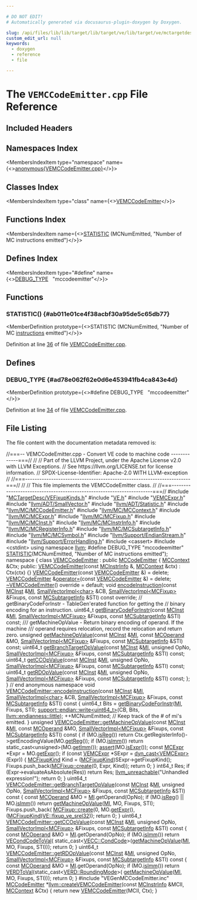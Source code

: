 ```yaml
---

# DO NOT EDIT!
# Automatically generated via docusaurus-plugin-doxygen by Doxygen.

slug: /api/files/lib/lib/target/lib/target/ve/lib/target/ve/mctargetdesc/vemccodeemitter-cpp
custom_edit_url: null
keywords:
  - doxygen
  - reference
  - file

---
```





# The `VEMCCodeEmitter.cpp` File Reference

<DoxygenPage pluginConfig={pluginConfig}>



## Included Headers

<IncludesList>
<IncludesListItem
  filePath="MCTargetDesc/VEFixupKinds.h"
  permalink="/docs/api/files/lib/lib/target/lib/target/ve/lib/target/ve/mctargetdesc/vefixupkinds-h"
  isLocal="true" />
<IncludesListItem
  filePath="VE.h"
  permalink="/docs/api/files/lib/lib/target/lib/target/ve/ve-h"
  isLocal="true" />
<IncludesListItem
  filePath="VEMCExpr.h"
  permalink="/docs/api/files/lib/lib/target/lib/target/ve/lib/target/ve/mctargetdesc/vemcexpr-h"
  isLocal="true" />
<IncludesListItem
  filePath="llvm/ADT/SmallVector.h"
  permalink="/docs/api/files/include/include/llvm/include/llvm/adt/smallvector-h"
  isLocal="true" />
<IncludesListItem
  filePath="llvm/ADT/Statistic.h"
  permalink="/docs/api/files/include/include/llvm/include/llvm/adt/statistic-h"
  isLocal="true" />
<IncludesListItem
  filePath="llvm/MC/MCCodeEmitter.h"
  permalink="/docs/api/files/include/include/llvm/include/llvm/mc/mccodeemitter-h"
  isLocal="true" />
<IncludesListItem
  filePath="llvm/MC/MCContext.h"
  permalink="/docs/api/files/include/include/llvm/include/llvm/mc/mccontext-h"
  isLocal="true" />
<IncludesListItem
  filePath="llvm/MC/MCExpr.h"
  permalink="/docs/api/files/include/include/llvm/include/llvm/mc/mcexpr-h"
  isLocal="true" />
<IncludesListItem
  filePath="llvm/MC/MCFixup.h"
  permalink="/docs/api/files/include/include/llvm/include/llvm/mc/mcfixup-h"
  isLocal="true" />
<IncludesListItem
  filePath="llvm/MC/MCInst.h"
  permalink="/docs/api/files/include/include/llvm/include/llvm/mc/mcinst-h"
  isLocal="true" />
<IncludesListItem
  filePath="llvm/MC/MCInstrInfo.h"
  permalink="/docs/api/files/include/include/llvm/include/llvm/mc/mcinstrinfo-h"
  isLocal="true" />
<IncludesListItem
  filePath="llvm/MC/MCRegisterInfo.h"
  permalink="/docs/api/files/include/include/llvm/include/llvm/mc/mcregisterinfo-h"
  isLocal="true" />
<IncludesListItem
  filePath="llvm/MC/MCSubtargetInfo.h"
  permalink="/docs/api/files/include/include/llvm/include/llvm/mc/mcsubtargetinfo-h"
  isLocal="true" />
<IncludesListItem
  filePath="llvm/MC/MCSymbol.h"
  permalink="/docs/api/files/include/include/llvm/include/llvm/mc/mcsymbol-h"
  isLocal="true" />
<IncludesListItem
  filePath="llvm/Support/EndianStream.h"
  permalink="/docs/api/files/include/include/llvm/include/llvm/support/endianstream-h"
  isLocal="true" />
<IncludesListItem
  filePath="llvm/Support/ErrorHandling.h"
  permalink="/docs/api/files/include/include/llvm/include/llvm/support/errorhandling-h"
  isLocal="true" />
<IncludesListItem
  filePath="cassert"
  permalink=""
  isLocal="false" />
<IncludesListItem
  filePath="cstdint"
  permalink=""
  isLocal="false" />
<IncludesListItem
  filePath="VEGenMCCodeEmitter.inc"
  permalink=""
  isLocal="true" />
</IncludesList>

## Namespaces Index

<MembersIndex>

<MembersIndexItem
  type="namespace"
  name={<><a href="/docs/api/namespaces/anonymous-vemccodeemitter-cpp-">anonymous&#123;VEMCCodeEmitter.cpp&#125;</a></>}>
</MembersIndexItem>

</MembersIndex>

## Classes Index

<MembersIndex>

<MembersIndexItem
  type="class"
  name={<><a href="/docs/api/classes/anonymous-namespace-vemccodeemitter-cpp-/vemccodeemitter">VEMCCodeEmitter</a></>}>
</MembersIndexItem>

</MembersIndex>

## Functions Index

<MembersIndex>

<MembersIndexItem
  name={<><a href="#ab011e01ce4f38acbf30a95de5c65db77">STATISTIC</a> (MCNumEmitted, &quot;Number of MC instructions emitted&quot;)</>}>
</MembersIndexItem>

</MembersIndex>

## Defines Index

<MembersIndex>

<MembersIndexItem
  type="#define"
  name={<><a href="#ad78e062f62e0d6e453941fb4ca843e4d">DEBUG&#95;TYPE</a>&nbsp;&nbsp;&nbsp;&quot;mccodeemitter&quot;</>}>
</MembersIndexItem>

</MembersIndex>


<SectionDefinition>

## Functions

### STATISTIC() {#ab011e01ce4f38acbf30a95de5c65db77}

<MemberDefinition
  prototype={<>STATISTIC (MCNumEmitted, &quot;Number of MC <a href="/docs/api/files/lib/lib/codegen/atomicexpandpass-cpp/#a1bcc06b1cb86bd0ea08f33323190bdaa">instructions</a> emitted&quot;)</>}>

Definition at line <a href="#l00036">36</a> of file <a href="/docs/api/files/lib/lib/target/lib/target/ve/lib/target/ve/mctargetdesc/vemccodeemitter-cpp">VEMCCodeEmitter.cpp</a>.
</MemberDefinition>

</SectionDefinition>

<SectionDefinition>

## Defines

### DEBUG&#95;TYPE {#ad78e062f62e0d6e453941fb4ca843e4d}

<MemberDefinition
  prototype={<>#define DEBUG&#95;TYPE&nbsp;&nbsp;&nbsp;&quot;mccodeemitter&quot;</>}>

Definition at line <a href="#l00034">34</a> of file <a href="/docs/api/files/lib/lib/target/lib/target/ve/lib/target/ve/mctargetdesc/vemccodeemitter-cpp">VEMCCodeEmitter.cpp</a>.
</MemberDefinition>

</SectionDefinition>

## File Listing

The file content with the documentation metadata removed is:

<ProgramListing>

<Link id="l00001" /><CodeLine lineNumber="1"><Highlight kind="comment">//===-- VEMCCodeEmitter.cpp - Convert VE code to machine code -------------===//</Highlight><Highlight kind="normal"></Highlight></CodeLine>
<Link id="l00002" /><CodeLine lineNumber="2"><Highlight kind="normal"></Highlight><Highlight kind="comment">//</Highlight><Highlight kind="normal"></Highlight></CodeLine>
<Link id="l00003" /><CodeLine lineNumber="3"><Highlight kind="normal"></Highlight><Highlight kind="comment">// Part of the LLVM Project, under the Apache License v2.0 with LLVM Exceptions.</Highlight><Highlight kind="normal"></Highlight></CodeLine>
<Link id="l00004" /><CodeLine lineNumber="4"><Highlight kind="normal"></Highlight><Highlight kind="comment">// See https://llvm.org/LICENSE.txt for license information.</Highlight><Highlight kind="normal"></Highlight></CodeLine>
<Link id="l00005" /><CodeLine lineNumber="5"><Highlight kind="normal"></Highlight><Highlight kind="comment">// SPDX-License-Identifier: Apache-2.0 WITH LLVM-exception</Highlight><Highlight kind="normal"></Highlight></CodeLine>
<Link id="l00006" /><CodeLine lineNumber="6"><Highlight kind="normal"></Highlight><Highlight kind="comment">//</Highlight><Highlight kind="normal"></Highlight></CodeLine>
<Link id="l00007" /><CodeLine lineNumber="7"><Highlight kind="normal"></Highlight><Highlight kind="comment">//===----------------------------------------------------------------------===//</Highlight><Highlight kind="normal"></Highlight></CodeLine>
<Link id="l00008" /><CodeLine lineNumber="8"><Highlight kind="normal"></Highlight><Highlight kind="comment">//</Highlight><Highlight kind="normal"></Highlight></CodeLine>
<Link id="l00009" /><CodeLine lineNumber="9"><Highlight kind="normal"></Highlight><Highlight kind="comment">// This file implements the VEMCCodeEmitter class.</Highlight><Highlight kind="normal"></Highlight></CodeLine>
<Link id="l00010" /><CodeLine lineNumber="10"><Highlight kind="normal"></Highlight><Highlight kind="comment">//</Highlight><Highlight kind="normal"></Highlight></CodeLine>
<Link id="l00011" /><CodeLine lineNumber="11"><Highlight kind="normal"></Highlight><Highlight kind="comment">//===----------------------------------------------------------------------===//</Highlight><Highlight kind="normal"></Highlight></CodeLine>
<Link id="l00012" /><CodeLine lineNumber="12"><Highlight kind="normal"></Highlight></CodeLine>
<Link id="l00013" /><CodeLine lineNumber="13"><Highlight kind="normal"></Highlight><Highlight kind="preprocessor">#include &quot;<a href="/docs/api/files/lib/lib/target/lib/target/ve/lib/target/ve/mctargetdesc/vefixupkinds-h">MCTargetDesc/VEFixupKinds.h</a>&quot;</Highlight><Highlight kind="normal"></Highlight></CodeLine>
<Link id="l00014" /><CodeLine lineNumber="14"><Highlight kind="normal"></Highlight><Highlight kind="preprocessor">#include &quot;<a href="/docs/api/files/lib/lib/target/lib/target/ve/ve-h">VE.h</a>&quot;</Highlight><Highlight kind="normal"></Highlight></CodeLine>
<Link id="l00015" /><CodeLine lineNumber="15"><Highlight kind="normal"></Highlight><Highlight kind="preprocessor">#include &quot;<a href="/docs/api/files/lib/lib/target/lib/target/ve/lib/target/ve/mctargetdesc/vemcexpr-h">VEMCExpr.h</a>&quot;</Highlight><Highlight kind="normal"></Highlight></CodeLine>
<Link id="l00016" /><CodeLine lineNumber="16"><Highlight kind="normal"></Highlight><Highlight kind="preprocessor">#include &quot;<a href="/docs/api/files/include/include/llvm/include/llvm/adt/smallvector-h">llvm/ADT/SmallVector.h</a>&quot;</Highlight><Highlight kind="normal"></Highlight></CodeLine>
<Link id="l00017" /><CodeLine lineNumber="17"><Highlight kind="normal"></Highlight><Highlight kind="preprocessor">#include &quot;<a href="/docs/api/files/include/include/llvm/include/llvm/adt/statistic-h">llvm/ADT/Statistic.h</a>&quot;</Highlight><Highlight kind="normal"></Highlight></CodeLine>
<Link id="l00018" /><CodeLine lineNumber="18"><Highlight kind="normal"></Highlight><Highlight kind="preprocessor">#include &quot;<a href="/docs/api/files/include/include/llvm/include/llvm/mc/mccodeemitter-h">llvm/MC/MCCodeEmitter.h</a>&quot;</Highlight><Highlight kind="normal"></Highlight></CodeLine>
<Link id="l00019" /><CodeLine lineNumber="19"><Highlight kind="normal"></Highlight><Highlight kind="preprocessor">#include &quot;<a href="/docs/api/files/include/include/llvm/include/llvm/mc/mccontext-h">llvm/MC/MCContext.h</a>&quot;</Highlight><Highlight kind="normal"></Highlight></CodeLine>
<Link id="l00020" /><CodeLine lineNumber="20"><Highlight kind="normal"></Highlight><Highlight kind="preprocessor">#include &quot;<a href="/docs/api/files/include/include/llvm/include/llvm/mc/mcexpr-h">llvm/MC/MCExpr.h</a>&quot;</Highlight><Highlight kind="normal"></Highlight></CodeLine>
<Link id="l00021" /><CodeLine lineNumber="21"><Highlight kind="normal"></Highlight><Highlight kind="preprocessor">#include &quot;<a href="/docs/api/files/include/include/llvm/include/llvm/mc/mcfixup-h">llvm/MC/MCFixup.h</a>&quot;</Highlight><Highlight kind="normal"></Highlight></CodeLine>
<Link id="l00022" /><CodeLine lineNumber="22"><Highlight kind="normal"></Highlight><Highlight kind="preprocessor">#include &quot;<a href="/docs/api/files/include/include/llvm/include/llvm/mc/mcinst-h">llvm/MC/MCInst.h</a>&quot;</Highlight><Highlight kind="normal"></Highlight></CodeLine>
<Link id="l00023" /><CodeLine lineNumber="23"><Highlight kind="normal"></Highlight><Highlight kind="preprocessor">#include &quot;<a href="/docs/api/files/include/include/llvm/include/llvm/mc/mcinstrinfo-h">llvm/MC/MCInstrInfo.h</a>&quot;</Highlight><Highlight kind="normal"></Highlight></CodeLine>
<Link id="l00024" /><CodeLine lineNumber="24"><Highlight kind="normal"></Highlight><Highlight kind="preprocessor">#include &quot;<a href="/docs/api/files/include/include/llvm/include/llvm/mc/mcregisterinfo-h">llvm/MC/MCRegisterInfo.h</a>&quot;</Highlight><Highlight kind="normal"></Highlight></CodeLine>
<Link id="l00025" /><CodeLine lineNumber="25"><Highlight kind="normal"></Highlight><Highlight kind="preprocessor">#include &quot;<a href="/docs/api/files/include/include/llvm/include/llvm/mc/mcsubtargetinfo-h">llvm/MC/MCSubtargetInfo.h</a>&quot;</Highlight><Highlight kind="normal"></Highlight></CodeLine>
<Link id="l00026" /><CodeLine lineNumber="26"><Highlight kind="normal"></Highlight><Highlight kind="preprocessor">#include &quot;<a href="/docs/api/files/include/include/llvm/include/llvm/mc/mcsymbol-h">llvm/MC/MCSymbol.h</a>&quot;</Highlight><Highlight kind="normal"></Highlight></CodeLine>
<Link id="l00027" /><CodeLine lineNumber="27"><Highlight kind="normal"></Highlight><Highlight kind="preprocessor">#include &quot;<a href="/docs/api/files/include/include/llvm/include/llvm/support/endianstream-h">llvm/Support/EndianStream.h</a>&quot;</Highlight><Highlight kind="normal"></Highlight></CodeLine>
<Link id="l00028" /><CodeLine lineNumber="28"><Highlight kind="normal"></Highlight><Highlight kind="preprocessor">#include &quot;<a href="/docs/api/files/include/include/llvm/include/llvm/support/errorhandling-h">llvm/Support/ErrorHandling.h</a>&quot;</Highlight><Highlight kind="normal"></Highlight></CodeLine>
<Link id="l00029" /><CodeLine lineNumber="29"><Highlight kind="normal"></Highlight><Highlight kind="preprocessor">#include &lt;cassert&gt;</Highlight><Highlight kind="normal"></Highlight></CodeLine>
<Link id="l00030" /><CodeLine lineNumber="30"><Highlight kind="normal"></Highlight><Highlight kind="preprocessor">#include &lt;cstdint&gt;</Highlight><Highlight kind="normal"></Highlight></CodeLine>
<Link id="l00031" /><CodeLine lineNumber="31"><Highlight kind="normal"></Highlight></CodeLine>
<Link id="l00032" /><CodeLine lineNumber="32"><Highlight kind="normal"></Highlight><Highlight kind="keyword">using namespace </Highlight><Highlight kind="normal"><a href="/docs/api/namespaces/llvm">llvm</a>;</Highlight></CodeLine>
<Link id="l00033" /><CodeLine lineNumber="33"><Highlight kind="normal"></Highlight></CodeLine>
<Link id="l00034" /><CodeLine lineNumber="34" lineLink="#ad78e062f62e0d6e453941fb4ca843e4d"><Highlight kind="normal"></Highlight><Highlight kind="preprocessor">#define DEBUG&#95;TYPE &quot;mccodeemitter&quot;</Highlight><Highlight kind="normal"></Highlight></CodeLine>
<Link id="l00035" /><CodeLine lineNumber="35"><Highlight kind="normal"></Highlight></CodeLine>
<Link id="l00036" /><CodeLine lineNumber="36" lineLink="#ab011e01ce4f38acbf30a95de5c65db77"><Highlight kind="normal"><a href="/docs/api/files/include/include/llvm/include/llvm/adt/statistic-h/#ad6117415b93e5675d5a6c8e1855b3b2f">STATISTIC</a>(MCNumEmitted, </Highlight><Highlight kind="stringliteral">&quot;Number of MC instructions emitted&quot;</Highlight><Highlight kind="normal">);</Highlight></CodeLine>
<Link id="l00037" /><CodeLine lineNumber="37"><Highlight kind="normal"></Highlight></CodeLine>
<Link id="l00038" /><CodeLine lineNumber="38" lineLink="/docs/api/namespaces/anonymous-vemccodeemitter-cpp-"><Highlight kind="normal"></Highlight><Highlight kind="keyword">namespace </Highlight><Highlight kind="normal">&#123;</Highlight></CodeLine>
<Link id="l00039" /><CodeLine lineNumber="39"><Highlight kind="normal"></Highlight></CodeLine>
<Link id="l00040" /><CodeLine lineNumber="40" lineLink="/docs/api/classes/anonymous-namespace-vemccodeemitter-cpp-/vemccodeemitter"><Highlight kind="normal"></Highlight><Highlight kind="keyword">class </Highlight><Highlight kind="normal"><a href="/docs/api/classes/anonymous-namespace-vemccodeemitter-cpp-/vemccodeemitter/#a523fc85b20a2ee254fd1014f209c161e">VEMCCodeEmitter</a> : </Highlight><Highlight kind="keyword">public</Highlight><Highlight kind="normal"> <a href="/docs/api/classes/llvm/mccodeemitter/#a30a6103435c200ed0b3923ecf30249d1">MCCodeEmitter</a> &#123;</Highlight></CodeLine>
<Link id="l00041" /><CodeLine lineNumber="41"><Highlight kind="normal">  <a href="/docs/api/classes/llvm/mccontext">MCContext</a> &amp;Ctx;</Highlight></CodeLine>
<Link id="l00042" /><CodeLine lineNumber="42"><Highlight kind="normal"></Highlight></CodeLine>
<Link id="l00043" /><CodeLine lineNumber="43"><Highlight kind="normal"></Highlight><Highlight kind="keyword">public</Highlight><Highlight kind="normal">:</Highlight></CodeLine>
<Link id="l00044" /><CodeLine lineNumber="44" lineLink="/docs/api/classes/anonymous-namespace-vemccodeemitter-cpp-/vemccodeemitter/#a523fc85b20a2ee254fd1014f209c161e"><Highlight kind="normal">  <a href="/docs/api/classes/anonymous-namespace-vemccodeemitter-cpp-/vemccodeemitter/#a523fc85b20a2ee254fd1014f209c161e">VEMCCodeEmitter</a>(</Highlight><Highlight kind="keyword">const</Highlight><Highlight kind="normal"> <a href="/docs/api/classes/llvm/mcinstrinfo">MCInstrInfo</a> &amp;, <a href="/docs/api/classes/llvm/mccontext">MCContext</a> &amp;ctx)</Highlight></CodeLine>
<Link id="l00045" /><CodeLine lineNumber="45"><Highlight kind="normal">      : Ctx(ctx) &#123;&#125;</Highlight></CodeLine>
<Link id="l00046" /><CodeLine lineNumber="46" lineLink="/docs/api/classes/anonymous-namespace-vemccodeemitter-cpp-/vemccodeemitter/#a6a7fd3590abfea65d84e8be8a47e35d2"><Highlight kind="normal">  <a href="/docs/api/classes/anonymous-namespace-vemccodeemitter-cpp-/vemccodeemitter/#a6a7fd3590abfea65d84e8be8a47e35d2">VEMCCodeEmitter</a>(</Highlight><Highlight kind="keyword">const</Highlight><Highlight kind="normal"> <a href="/docs/api/classes/anonymous-namespace-vemccodeemitter-cpp-/vemccodeemitter/#a523fc85b20a2ee254fd1014f209c161e">VEMCCodeEmitter</a> &amp;) = </Highlight><Highlight kind="keyword">delete</Highlight><Highlight kind="normal">;</Highlight></CodeLine>
<Link id="l00047" /><CodeLine lineNumber="47" lineLink="/docs/api/classes/anonymous-namespace-vemccodeemitter-cpp-/vemccodeemitter/#a502c9e46027c43b5dfa825b67f503ad8"><Highlight kind="normal">  <a href="/docs/api/classes/anonymous-namespace-vemccodeemitter-cpp-/vemccodeemitter/#a523fc85b20a2ee254fd1014f209c161e">VEMCCodeEmitter</a> &amp;<a href="/docs/api/classes/anonymous-namespace-vemccodeemitter-cpp-/vemccodeemitter/#a502c9e46027c43b5dfa825b67f503ad8">operator=</a>(</Highlight><Highlight kind="keyword">const</Highlight><Highlight kind="normal"> <a href="/docs/api/classes/anonymous-namespace-vemccodeemitter-cpp-/vemccodeemitter/#a523fc85b20a2ee254fd1014f209c161e">VEMCCodeEmitter</a> &amp;) = </Highlight><Highlight kind="keyword">delete</Highlight><Highlight kind="normal">;</Highlight></CodeLine>
<Link id="l00048" /><CodeLine lineNumber="48" lineLink="/docs/api/classes/anonymous-namespace-vemccodeemitter-cpp-/vemccodeemitter/#a7b39eeab21f1dd06d79b7dc849bad7d5"><Highlight kind="normal">  <a href="/docs/api/classes/anonymous-namespace-vemccodeemitter-cpp-/vemccodeemitter/#a7b39eeab21f1dd06d79b7dc849bad7d5">~VEMCCodeEmitter</a>() </Highlight><Highlight kind="keyword">override</Highlight><Highlight kind="normal"> = </Highlight><Highlight kind="keywordflow">default</Highlight><Highlight kind="normal">;</Highlight></CodeLine>
<Link id="l00049" /><CodeLine lineNumber="49"><Highlight kind="normal"></Highlight></CodeLine>
<Link id="l00050" /><CodeLine lineNumber="50"><Highlight kind="normal">  </Highlight><Highlight kind="keywordtype">void</Highlight><Highlight kind="normal"> <a href="/docs/api/classes/anonymous-namespace-vemccodeemitter-cpp-/vemccodeemitter/#a3ed8285051488a52f37e53aa5cb23ac7">encodeInstruction</a>(</Highlight><Highlight kind="keyword">const</Highlight><Highlight kind="normal"> <a href="/docs/api/classes/llvm/mcinst">MCInst</a> &amp;<a href="/docs/api/files/lib/lib/codegen/lib/codegen/globalisel/irtranslator-cpp/#abe44dfdea65b4f7e11e0a608ab708b76">MI</a>, <a href="/docs/api/classes/llvm/smallvectorimpl">SmallVectorImpl&lt;char&gt;</a> &amp;CB,</Highlight></CodeLine>
<Link id="l00051" /><CodeLine lineNumber="51"><Highlight kind="normal">                         <a href="/docs/api/classes/llvm/smallvectorimpl">SmallVectorImpl&lt;MCFixup&gt;</a> &amp;Fixups,</Highlight></CodeLine>
<Link id="l00052" /><CodeLine lineNumber="52"><Highlight kind="normal">                         </Highlight><Highlight kind="keyword">const</Highlight><Highlight kind="normal"> <a href="/docs/api/classes/llvm/mcsubtargetinfo">MCSubtargetInfo</a> &amp;STI) </Highlight><Highlight kind="keyword">const override</Highlight><Highlight kind="normal">;</Highlight></CodeLine>
<Link id="l00053" /><CodeLine lineNumber="53"><Highlight kind="normal"></Highlight></CodeLine>
<Link id="l00054" /><CodeLine lineNumber="54"><Highlight kind="normal">  </Highlight><Highlight kind="comment">// getBinaryCodeForInstr - TableGen&#39;erated function for getting the</Highlight><Highlight kind="normal"></Highlight></CodeLine>
<Link id="l00055" /><CodeLine lineNumber="55"><Highlight kind="normal">  </Highlight><Highlight kind="comment">// binary encoding for an instruction.</Highlight><Highlight kind="normal"></Highlight></CodeLine>
<Link id="l00056" /><CodeLine lineNumber="56" lineLink="/docs/api/classes/anonymous-namespace-vemccodeemitter-cpp-/vemccodeemitter/#a77aaf38f8f03b14da2e1d1cccd8d7be1"><Highlight kind="normal">  uint64&#95;t <a href="/docs/api/classes/anonymous-namespace-vemccodeemitter-cpp-/vemccodeemitter/#a77aaf38f8f03b14da2e1d1cccd8d7be1">getBinaryCodeForInstr</a>(</Highlight><Highlight kind="keyword">const</Highlight><Highlight kind="normal"> <a href="/docs/api/classes/llvm/mcinst">MCInst</a> &amp;<a href="/docs/api/files/lib/lib/codegen/lib/codegen/globalisel/irtranslator-cpp/#abe44dfdea65b4f7e11e0a608ab708b76">MI</a>,</Highlight></CodeLine>
<Link id="l00057" /><CodeLine lineNumber="57"><Highlight kind="normal">                                 <a href="/docs/api/classes/llvm/smallvectorimpl">SmallVectorImpl&lt;MCFixup&gt;</a> &amp;Fixups,</Highlight></CodeLine>
<Link id="l00058" /><CodeLine lineNumber="58"><Highlight kind="normal">                                 </Highlight><Highlight kind="keyword">const</Highlight><Highlight kind="normal"> <a href="/docs/api/classes/llvm/mcsubtargetinfo">MCSubtargetInfo</a> &amp;STI) </Highlight><Highlight kind="keyword">const</Highlight><Highlight kind="normal">;</Highlight></CodeLine>
<Link id="l00059" /><CodeLine lineNumber="59"><Highlight kind="normal"></Highlight><Highlight kind="comment"></Highlight></CodeLine>
<Link id="l00060" /><CodeLine lineNumber="60"><Highlight kind="comment">  /// getMachineOpValue - Return binary encoding of operand. If the machine</Highlight></CodeLine>
<Link id="l00061" /><CodeLine lineNumber="61"><Highlight kind="comment">  /// operand requires relocation, record the relocation and return zero.</Highlight><Highlight kind="normal"></Highlight></CodeLine>
<Link id="l00062" /><CodeLine lineNumber="62"><Highlight kind="normal">  </Highlight><Highlight kind="keywordtype">unsigned</Highlight><Highlight kind="normal"> <a href="/docs/api/classes/anonymous-namespace-vemccodeemitter-cpp-/vemccodeemitter/#a5d67d6276a93134bb4545dae3669fba3">getMachineOpValue</a>(</Highlight><Highlight kind="keyword">const</Highlight><Highlight kind="normal"> <a href="/docs/api/classes/llvm/mcinst">MCInst</a> &amp;<a href="/docs/api/files/lib/lib/codegen/lib/codegen/globalisel/irtranslator-cpp/#abe44dfdea65b4f7e11e0a608ab708b76">MI</a>, </Highlight><Highlight kind="keyword">const</Highlight><Highlight kind="normal"> <a href="/docs/api/classes/llvm/mcoperand">MCOperand</a> &amp;MO,</Highlight></CodeLine>
<Link id="l00063" /><CodeLine lineNumber="63"><Highlight kind="normal">                             <a href="/docs/api/classes/llvm/smallvectorimpl">SmallVectorImpl&lt;MCFixup&gt;</a> &amp;Fixups,</Highlight></CodeLine>
<Link id="l00064" /><CodeLine lineNumber="64"><Highlight kind="normal">                             </Highlight><Highlight kind="keyword">const</Highlight><Highlight kind="normal"> <a href="/docs/api/classes/llvm/mcsubtargetinfo">MCSubtargetInfo</a> &amp;STI) </Highlight><Highlight kind="keyword">const</Highlight><Highlight kind="normal">;</Highlight></CodeLine>
<Link id="l00065" /><CodeLine lineNumber="65"><Highlight kind="normal"></Highlight></CodeLine>
<Link id="l00066" /><CodeLine lineNumber="66"><Highlight kind="normal">  uint64&#95;t <a href="/docs/api/files/lib/lib/target/lib/target/arm/lib/target/arm/mctargetdesc/armmccodeemitter-cpp/#ac71adedf5a7e045a327f230a16a3984d">getBranchTargetOpValue</a>(</Highlight><Highlight kind="keyword">const</Highlight><Highlight kind="normal"> <a href="/docs/api/classes/llvm/mcinst">MCInst</a> &amp;<a href="/docs/api/files/lib/lib/codegen/lib/codegen/globalisel/irtranslator-cpp/#abe44dfdea65b4f7e11e0a608ab708b76">MI</a>, </Highlight><Highlight kind="keywordtype">unsigned</Highlight><Highlight kind="normal"> OpNo,</Highlight></CodeLine>
<Link id="l00067" /><CodeLine lineNumber="67"><Highlight kind="normal">                                  <a href="/docs/api/classes/llvm/smallvectorimpl">SmallVectorImpl&lt;MCFixup&gt;</a> &amp;Fixups,</Highlight></CodeLine>
<Link id="l00068" /><CodeLine lineNumber="68"><Highlight kind="normal">                                  </Highlight><Highlight kind="keyword">const</Highlight><Highlight kind="normal"> <a href="/docs/api/classes/llvm/mcsubtargetinfo">MCSubtargetInfo</a> &amp;STI) </Highlight><Highlight kind="keyword">const</Highlight><Highlight kind="normal">;</Highlight></CodeLine>
<Link id="l00069" /><CodeLine lineNumber="69"><Highlight kind="normal">  uint64&#95;t <a href="/docs/api/classes/anonymous-namespace-vemccodeemitter-cpp-/vemccodeemitter/#af4d4837771ba1b07d3ace85e9aead1c0">getCCOpValue</a>(</Highlight><Highlight kind="keyword">const</Highlight><Highlight kind="normal"> <a href="/docs/api/classes/llvm/mcinst">MCInst</a> &amp;<a href="/docs/api/files/lib/lib/codegen/lib/codegen/globalisel/irtranslator-cpp/#abe44dfdea65b4f7e11e0a608ab708b76">MI</a>, </Highlight><Highlight kind="keywordtype">unsigned</Highlight><Highlight kind="normal"> OpNo,</Highlight></CodeLine>
<Link id="l00070" /><CodeLine lineNumber="70"><Highlight kind="normal">                        <a href="/docs/api/classes/llvm/smallvectorimpl">SmallVectorImpl&lt;MCFixup&gt;</a> &amp;Fixups,</Highlight></CodeLine>
<Link id="l00071" /><CodeLine lineNumber="71"><Highlight kind="normal">                        </Highlight><Highlight kind="keyword">const</Highlight><Highlight kind="normal"> <a href="/docs/api/classes/llvm/mcsubtargetinfo">MCSubtargetInfo</a> &amp;STI) </Highlight><Highlight kind="keyword">const</Highlight><Highlight kind="normal">;</Highlight></CodeLine>
<Link id="l00072" /><CodeLine lineNumber="72"><Highlight kind="normal">  uint64&#95;t <a href="/docs/api/classes/anonymous-namespace-vemccodeemitter-cpp-/vemccodeemitter/#a081650c4b525bc33df270889f2b17c19">getRDOpValue</a>(</Highlight><Highlight kind="keyword">const</Highlight><Highlight kind="normal"> <a href="/docs/api/classes/llvm/mcinst">MCInst</a> &amp;<a href="/docs/api/files/lib/lib/codegen/lib/codegen/globalisel/irtranslator-cpp/#abe44dfdea65b4f7e11e0a608ab708b76">MI</a>, </Highlight><Highlight kind="keywordtype">unsigned</Highlight><Highlight kind="normal"> OpNo,</Highlight></CodeLine>
<Link id="l00073" /><CodeLine lineNumber="73"><Highlight kind="normal">                        <a href="/docs/api/classes/llvm/smallvectorimpl">SmallVectorImpl&lt;MCFixup&gt;</a> &amp;Fixups,</Highlight></CodeLine>
<Link id="l00074" /><CodeLine lineNumber="74"><Highlight kind="normal">                        </Highlight><Highlight kind="keyword">const</Highlight><Highlight kind="normal"> <a href="/docs/api/classes/llvm/mcsubtargetinfo">MCSubtargetInfo</a> &amp;STI) </Highlight><Highlight kind="keyword">const</Highlight><Highlight kind="normal">;</Highlight></CodeLine>
<Link id="l00075" /><CodeLine lineNumber="75"><Highlight kind="normal">&#125;;</Highlight></CodeLine>
<Link id="l00076" /><CodeLine lineNumber="76"><Highlight kind="normal"></Highlight></CodeLine>
<Link id="l00077" /><CodeLine lineNumber="77"><Highlight kind="normal">&#125; </Highlight><Highlight kind="comment">// end anonymous namespace</Highlight><Highlight kind="normal"></Highlight></CodeLine>
<Link id="l00078" /><CodeLine lineNumber="78"><Highlight kind="normal"></Highlight></CodeLine>
<Link id="l00079" /><CodeLine lineNumber="79" lineLink="/docs/api/classes/anonymous-namespace-vemccodeemitter-cpp-/vemccodeemitter/#a3ed8285051488a52f37e53aa5cb23ac7"><Highlight kind="normal"></Highlight><Highlight kind="keywordtype">void</Highlight><Highlight kind="normal"> <a href="/docs/api/classes/anonymous-namespace-vemccodeemitter-cpp-/vemccodeemitter/#a3ed8285051488a52f37e53aa5cb23ac7">VEMCCodeEmitter::encodeInstruction</a>(</Highlight><Highlight kind="keyword">const</Highlight><Highlight kind="normal"> <a href="/docs/api/classes/llvm/mcinst">MCInst</a> &amp;<a href="/docs/api/files/lib/lib/codegen/lib/codegen/globalisel/irtranslator-cpp/#abe44dfdea65b4f7e11e0a608ab708b76">MI</a>,</Highlight></CodeLine>
<Link id="l00080" /><CodeLine lineNumber="80"><Highlight kind="normal">                                        <a href="/docs/api/classes/llvm/smallvectorimpl">SmallVectorImpl&lt;char&gt;</a> &amp;CB,</Highlight></CodeLine>
<Link id="l00081" /><CodeLine lineNumber="81"><Highlight kind="normal">                                        <a href="/docs/api/classes/llvm/smallvectorimpl">SmallVectorImpl&lt;MCFixup&gt;</a> &amp;Fixups,</Highlight></CodeLine>
<Link id="l00082" /><CodeLine lineNumber="82"><Highlight kind="normal">                                        </Highlight><Highlight kind="keyword">const</Highlight><Highlight kind="normal"> <a href="/docs/api/classes/llvm/mcsubtargetinfo">MCSubtargetInfo</a> &amp;STI)</Highlight><Highlight kind="keyword"> const </Highlight><Highlight kind="normal">&#123;</Highlight></CodeLine>
<Link id="l00083" /><CodeLine lineNumber="83"><Highlight kind="normal">  uint64&#95;t Bits = <a href="/docs/api/classes/anonymous-namespace-vemccodeemitter-cpp-/vemccodeemitter/#a77aaf38f8f03b14da2e1d1cccd8d7be1">getBinaryCodeForInstr</a>(<a href="/docs/api/files/lib/lib/codegen/lib/codegen/globalisel/irtranslator-cpp/#abe44dfdea65b4f7e11e0a608ab708b76">MI</a>, Fixups, STI);</Highlight></CodeLine>
<Link id="l00084" /><CodeLine lineNumber="84"><Highlight kind="normal">  <a href="/docs/api/namespaces/llvm/support/endian/#add1f2d1d972957d22186f4ec92f985f6">support::endian::write&lt;uint64&#95;t&gt;</a>(CB, Bits, <a href="/docs/api/namespaces/llvm/#ae1e26e57357947b25e392fd18ab000dbaaae6635e044ac56046b2893a529b5114">llvm::endianness::little</a>);</Highlight></CodeLine>
<Link id="l00085" /><CodeLine lineNumber="85"><Highlight kind="normal"></Highlight></CodeLine>
<Link id="l00086" /><CodeLine lineNumber="86"><Highlight kind="normal">  ++MCNumEmitted; </Highlight><Highlight kind="comment">// Keep track of the # of mi&#39;s emitted.</Highlight><Highlight kind="normal"></Highlight></CodeLine>
<Link id="l00087" /><CodeLine lineNumber="87"><Highlight kind="normal">&#125;</Highlight></CodeLine>
<Link id="l00088" /><CodeLine lineNumber="88"><Highlight kind="normal"></Highlight></CodeLine>
<Link id="l00089" /><CodeLine lineNumber="89" lineLink="/docs/api/classes/anonymous-namespace-vemccodeemitter-cpp-/vemccodeemitter/#a5d67d6276a93134bb4545dae3669fba3"><Highlight kind="normal"></Highlight><Highlight kind="keywordtype">unsigned</Highlight><Highlight kind="normal"> <a href="/docs/api/classes/anonymous-namespace-vemccodeemitter-cpp-/vemccodeemitter/#a5d67d6276a93134bb4545dae3669fba3">VEMCCodeEmitter::getMachineOpValue</a>(</Highlight><Highlight kind="keyword">const</Highlight><Highlight kind="normal"> <a href="/docs/api/classes/llvm/mcinst">MCInst</a> &amp;<a href="/docs/api/files/lib/lib/codegen/lib/codegen/globalisel/irtranslator-cpp/#abe44dfdea65b4f7e11e0a608ab708b76">MI</a>,</Highlight></CodeLine>
<Link id="l00090" /><CodeLine lineNumber="90"><Highlight kind="normal">                                            </Highlight><Highlight kind="keyword">const</Highlight><Highlight kind="normal"> <a href="/docs/api/classes/llvm/mcoperand">MCOperand</a> &amp;MO,</Highlight></CodeLine>
<Link id="l00091" /><CodeLine lineNumber="91"><Highlight kind="normal">                                            <a href="/docs/api/classes/llvm/smallvectorimpl">SmallVectorImpl&lt;MCFixup&gt;</a> &amp;Fixups,</Highlight></CodeLine>
<Link id="l00092" /><CodeLine lineNumber="92"><Highlight kind="normal">                                            </Highlight><Highlight kind="keyword">const</Highlight><Highlight kind="normal"> <a href="/docs/api/classes/llvm/mcsubtargetinfo">MCSubtargetInfo</a> &amp;STI)</Highlight><Highlight kind="keyword"> const </Highlight><Highlight kind="normal">&#123;</Highlight></CodeLine>
<Link id="l00093" /><CodeLine lineNumber="93"><Highlight kind="normal">  </Highlight><Highlight kind="keywordflow">if</Highlight><Highlight kind="normal"> (MO.<a href="/docs/api/classes/llvm/mcoperand/#a7a8c7eea0aa4890f25a4b83e1f0a0b6f">isReg</a>())</Highlight></CodeLine>
<Link id="l00094" /><CodeLine lineNumber="94"><Highlight kind="normal">    </Highlight><Highlight kind="keywordflow">return</Highlight><Highlight kind="normal"> Ctx.getRegisterInfo()-&gt;getEncodingValue(MO.<a href="/docs/api/classes/llvm/mcoperand/#a94abf618eb8001b802910ab872a7d1d9">getReg</a>());</Highlight></CodeLine>
<Link id="l00095" /><CodeLine lineNumber="95"><Highlight kind="normal">  </Highlight><Highlight kind="keywordflow">if</Highlight><Highlight kind="normal"> (MO.<a href="/docs/api/classes/llvm/mcoperand/#a5f639fdcd3fc673fcbdb47f2e88b2b41">isImm</a>())</Highlight></CodeLine>
<Link id="l00096" /><CodeLine lineNumber="96"><Highlight kind="normal">    </Highlight><Highlight kind="keywordflow">return</Highlight><Highlight kind="normal"> </Highlight><Highlight kind="keyword">static&#95;cast&lt;</Highlight><Highlight kind="keywordtype">unsigned</Highlight><Highlight kind="keyword">&gt;</Highlight><Highlight kind="normal">(MO.<a href="/docs/api/classes/llvm/mcoperand/#a4509c43893edc940979f690c468664c1">getImm</a>());</Highlight></CodeLine>
<Link id="l00097" /><CodeLine lineNumber="97"><Highlight kind="normal"></Highlight></CodeLine>
<Link id="l00098" /><CodeLine lineNumber="98"><Highlight kind="normal">  <a href="/docs/api/files/lib/lib/target/lib/target/amdgpu/silowercontrolflow-cpp/#a4868c5d81c5ccc98c47aeab6244346a0">assert</a>(MO.<a href="/docs/api/classes/llvm/mcoperand/#ae23b2e8269fe15dbe5ebb3394438960c">isExpr</a>());</Highlight></CodeLine>
<Link id="l00099" /><CodeLine lineNumber="99"><Highlight kind="normal"></Highlight></CodeLine>
<Link id="l00100" /><CodeLine lineNumber="100"><Highlight kind="normal">  </Highlight><Highlight kind="keyword">const</Highlight><Highlight kind="normal"> <a href="/docs/api/classes/llvm/mcexpr">MCExpr</a> &#42;Expr = MO.<a href="/docs/api/classes/llvm/mcoperand/#ac9408fbc60922d24b01c1efcbd4ba52b">getExpr</a>();</Highlight></CodeLine>
<Link id="l00101" /><CodeLine lineNumber="101"><Highlight kind="normal">  </Highlight><Highlight kind="keywordflow">if</Highlight><Highlight kind="normal"> (</Highlight><Highlight kind="keyword">const</Highlight><Highlight kind="normal"> <a href="/docs/api/classes/llvm/vemcexpr">VEMCExpr</a> &#42;SExpr = <a href="/docs/api/namespaces/llvm/#a22eeee01734061ac1b31ccd994c49eef">dyn&#95;cast&lt;VEMCExpr&gt;</a>(Expr)) &#123;</Highlight></CodeLine>
<Link id="l00102" /><CodeLine lineNumber="102"><Highlight kind="normal">    <a href="/docs/api/namespaces/llvm/#a84cef097f15848752272d38769011f58">MCFixupKind</a> Kind = (<a href="/docs/api/namespaces/llvm/#a84cef097f15848752272d38769011f58">MCFixupKind</a>)SExpr-&gt;getFixupKind();</Highlight></CodeLine>
<Link id="l00103" /><CodeLine lineNumber="103"><Highlight kind="normal">    Fixups.push&#95;back(<a href="/docs/api/classes/llvm/mcfixup/#abdf37854fa6eb68017b96486df443a32">MCFixup::create</a>(0, Expr, Kind));</Highlight></CodeLine>
<Link id="l00104" /><CodeLine lineNumber="104"><Highlight kind="normal">    </Highlight><Highlight kind="keywordflow">return</Highlight><Highlight kind="normal"> 0;</Highlight></CodeLine>
<Link id="l00105" /><CodeLine lineNumber="105"><Highlight kind="normal">  &#125;</Highlight></CodeLine>
<Link id="l00106" /><CodeLine lineNumber="106"><Highlight kind="normal"></Highlight></CodeLine>
<Link id="l00107" /><CodeLine lineNumber="107"><Highlight kind="normal">  int64&#95;t Res;</Highlight></CodeLine>
<Link id="l00108" /><CodeLine lineNumber="108"><Highlight kind="normal">  </Highlight><Highlight kind="keywordflow">if</Highlight><Highlight kind="normal"> (Expr-&gt;evaluateAsAbsolute(Res))</Highlight></CodeLine>
<Link id="l00109" /><CodeLine lineNumber="109"><Highlight kind="normal">    </Highlight><Highlight kind="keywordflow">return</Highlight><Highlight kind="normal"> Res;</Highlight></CodeLine>
<Link id="l00110" /><CodeLine lineNumber="110"><Highlight kind="normal"></Highlight></CodeLine>
<Link id="l00111" /><CodeLine lineNumber="111"><Highlight kind="normal">  <a href="/docs/api/files/include/include/llvm/include/llvm/support/errorhandling-h/#ace243f5c25697a1107cce46626b3dc94">llvm&#95;unreachable</a>(</Highlight><Highlight kind="stringliteral">&quot;Unhandled expression!&quot;</Highlight><Highlight kind="normal">);</Highlight></CodeLine>
<Link id="l00112" /><CodeLine lineNumber="112"><Highlight kind="normal">  </Highlight><Highlight kind="keywordflow">return</Highlight><Highlight kind="normal"> 0;</Highlight></CodeLine>
<Link id="l00113" /><CodeLine lineNumber="113"><Highlight kind="normal">&#125;</Highlight></CodeLine>
<Link id="l00114" /><CodeLine lineNumber="114"><Highlight kind="normal"></Highlight></CodeLine>
<Link id="l00115" /><CodeLine lineNumber="115"><Highlight kind="normal">uint64&#95;t</Highlight></CodeLine>
<Link id="l00116" /><CodeLine lineNumber="116" lineLink="/docs/api/classes/anonymous-namespace-vemccodeemitter-cpp-/vemccodeemitter/#af3ce5b31f39b940d7baf95da2630290f"><Highlight kind="normal"><a href="/docs/api/classes/anonymous-namespace-vemccodeemitter-cpp-/vemccodeemitter/#af3ce5b31f39b940d7baf95da2630290f">VEMCCodeEmitter::getBranchTargetOpValue</a>(</Highlight><Highlight kind="keyword">const</Highlight><Highlight kind="normal"> <a href="/docs/api/classes/llvm/mcinst">MCInst</a> &amp;<a href="/docs/api/files/lib/lib/codegen/lib/codegen/globalisel/irtranslator-cpp/#abe44dfdea65b4f7e11e0a608ab708b76">MI</a>, </Highlight><Highlight kind="keywordtype">unsigned</Highlight><Highlight kind="normal"> OpNo,</Highlight></CodeLine>
<Link id="l00117" /><CodeLine lineNumber="117"><Highlight kind="normal">                                        <a href="/docs/api/classes/llvm/smallvectorimpl">SmallVectorImpl&lt;MCFixup&gt;</a> &amp;Fixups,</Highlight></CodeLine>
<Link id="l00118" /><CodeLine lineNumber="118"><Highlight kind="normal">                                        </Highlight><Highlight kind="keyword">const</Highlight><Highlight kind="normal"> <a href="/docs/api/classes/llvm/mcsubtargetinfo">MCSubtargetInfo</a> &amp;STI)</Highlight><Highlight kind="keyword"> const </Highlight><Highlight kind="normal">&#123;</Highlight></CodeLine>
<Link id="l00119" /><CodeLine lineNumber="119"><Highlight kind="normal">  </Highlight><Highlight kind="keyword">const</Highlight><Highlight kind="normal"> <a href="/docs/api/classes/llvm/mcoperand">MCOperand</a> &amp;MO = <a href="/docs/api/files/lib/lib/codegen/lib/codegen/globalisel/irtranslator-cpp/#abe44dfdea65b4f7e11e0a608ab708b76">MI</a>.getOperand(OpNo);</Highlight></CodeLine>
<Link id="l00120" /><CodeLine lineNumber="120"><Highlight kind="normal">  </Highlight><Highlight kind="keywordflow">if</Highlight><Highlight kind="normal"> (MO.<a href="/docs/api/classes/llvm/mcoperand/#a7a8c7eea0aa4890f25a4b83e1f0a0b6f">isReg</a>() || MO.<a href="/docs/api/classes/llvm/mcoperand/#a5f639fdcd3fc673fcbdb47f2e88b2b41">isImm</a>())</Highlight></CodeLine>
<Link id="l00121" /><CodeLine lineNumber="121"><Highlight kind="normal">    </Highlight><Highlight kind="keywordflow">return</Highlight><Highlight kind="normal"> <a href="/docs/api/classes/anonymous-namespace-vemccodeemitter-cpp-/vemccodeemitter/#a5d67d6276a93134bb4545dae3669fba3">getMachineOpValue</a>(<a href="/docs/api/files/lib/lib/codegen/lib/codegen/globalisel/irtranslator-cpp/#abe44dfdea65b4f7e11e0a608ab708b76">MI</a>, MO, Fixups, STI);</Highlight></CodeLine>
<Link id="l00122" /><CodeLine lineNumber="122"><Highlight kind="normal"></Highlight></CodeLine>
<Link id="l00123" /><CodeLine lineNumber="123"><Highlight kind="normal">  Fixups.push&#95;back(</Highlight></CodeLine>
<Link id="l00124" /><CodeLine lineNumber="124"><Highlight kind="normal">      <a href="/docs/api/classes/llvm/mcfixup/#abdf37854fa6eb68017b96486df443a32">MCFixup::create</a>(0, MO.<a href="/docs/api/classes/llvm/mcoperand/#ac9408fbc60922d24b01c1efcbd4ba52b">getExpr</a>(), (<a href="/docs/api/namespaces/llvm/#a84cef097f15848752272d38769011f58">MCFixupKind</a>)<a href="/docs/api/namespaces/llvm/ve/#a3849fee8bddaabf813c7e8755415178aa060875c5f3e38d17d606f502fa3e06c1">VE::fixup&#95;ve&#95;srel32</a>));</Highlight></CodeLine>
<Link id="l00125" /><CodeLine lineNumber="125"><Highlight kind="normal">  </Highlight><Highlight kind="keywordflow">return</Highlight><Highlight kind="normal"> 0;</Highlight></CodeLine>
<Link id="l00126" /><CodeLine lineNumber="126"><Highlight kind="normal">&#125;</Highlight></CodeLine>
<Link id="l00127" /><CodeLine lineNumber="127"><Highlight kind="normal"></Highlight></CodeLine>
<Link id="l00128" /><CodeLine lineNumber="128" lineLink="/docs/api/classes/anonymous-namespace-vemccodeemitter-cpp-/vemccodeemitter/#af4d4837771ba1b07d3ace85e9aead1c0"><Highlight kind="normal">uint64&#95;t <a href="/docs/api/classes/anonymous-namespace-vemccodeemitter-cpp-/vemccodeemitter/#af4d4837771ba1b07d3ace85e9aead1c0">VEMCCodeEmitter::getCCOpValue</a>(</Highlight><Highlight kind="keyword">const</Highlight><Highlight kind="normal"> <a href="/docs/api/classes/llvm/mcinst">MCInst</a> &amp;<a href="/docs/api/files/lib/lib/codegen/lib/codegen/globalisel/irtranslator-cpp/#abe44dfdea65b4f7e11e0a608ab708b76">MI</a>, </Highlight><Highlight kind="keywordtype">unsigned</Highlight><Highlight kind="normal"> OpNo,</Highlight></CodeLine>
<Link id="l00129" /><CodeLine lineNumber="129"><Highlight kind="normal">                                       <a href="/docs/api/classes/llvm/smallvectorimpl">SmallVectorImpl&lt;MCFixup&gt;</a> &amp;Fixups,</Highlight></CodeLine>
<Link id="l00130" /><CodeLine lineNumber="130"><Highlight kind="normal">                                       </Highlight><Highlight kind="keyword">const</Highlight><Highlight kind="normal"> <a href="/docs/api/classes/llvm/mcsubtargetinfo">MCSubtargetInfo</a> &amp;STI)</Highlight><Highlight kind="keyword"> const </Highlight><Highlight kind="normal">&#123;</Highlight></CodeLine>
<Link id="l00131" /><CodeLine lineNumber="131"><Highlight kind="normal">  </Highlight><Highlight kind="keyword">const</Highlight><Highlight kind="normal"> <a href="/docs/api/classes/llvm/mcoperand">MCOperand</a> &amp;MO = <a href="/docs/api/files/lib/lib/codegen/lib/codegen/globalisel/irtranslator-cpp/#abe44dfdea65b4f7e11e0a608ab708b76">MI</a>.getOperand(OpNo);</Highlight></CodeLine>
<Link id="l00132" /><CodeLine lineNumber="132"><Highlight kind="normal">  </Highlight><Highlight kind="keywordflow">if</Highlight><Highlight kind="normal"> (MO.<a href="/docs/api/classes/llvm/mcoperand/#a5f639fdcd3fc673fcbdb47f2e88b2b41">isImm</a>())</Highlight></CodeLine>
<Link id="l00133" /><CodeLine lineNumber="133"><Highlight kind="normal">    </Highlight><Highlight kind="keywordflow">return</Highlight><Highlight kind="normal"> <a href="/docs/api/namespaces/llvm/#a791be0cbefd1e561ed8303b055187532">VECondCodeToVal</a>(</Highlight></CodeLine>
<Link id="l00134" /><CodeLine lineNumber="134"><Highlight kind="normal">        </Highlight><Highlight kind="keyword">static&#95;cast&lt;</Highlight><Highlight kind="normal"><a href="/docs/api/namespaces/llvm/vecc/#a6491a5c5efad386438e80078ec318b9f">VECC::CondCode</a></Highlight><Highlight kind="keyword">&gt;</Highlight><Highlight kind="normal">(<a href="/docs/api/classes/anonymous-namespace-vemccodeemitter-cpp-/vemccodeemitter/#a5d67d6276a93134bb4545dae3669fba3">getMachineOpValue</a>(<a href="/docs/api/files/lib/lib/codegen/lib/codegen/globalisel/irtranslator-cpp/#abe44dfdea65b4f7e11e0a608ab708b76">MI</a>, MO, Fixups, STI)));</Highlight></CodeLine>
<Link id="l00135" /><CodeLine lineNumber="135"><Highlight kind="normal">  </Highlight><Highlight kind="keywordflow">return</Highlight><Highlight kind="normal"> 0;</Highlight></CodeLine>
<Link id="l00136" /><CodeLine lineNumber="136"><Highlight kind="normal">&#125;</Highlight></CodeLine>
<Link id="l00137" /><CodeLine lineNumber="137"><Highlight kind="normal"></Highlight></CodeLine>
<Link id="l00138" /><CodeLine lineNumber="138" lineLink="/docs/api/classes/anonymous-namespace-vemccodeemitter-cpp-/vemccodeemitter/#a081650c4b525bc33df270889f2b17c19"><Highlight kind="normal">uint64&#95;t <a href="/docs/api/classes/anonymous-namespace-vemccodeemitter-cpp-/vemccodeemitter/#a081650c4b525bc33df270889f2b17c19">VEMCCodeEmitter::getRDOpValue</a>(</Highlight><Highlight kind="keyword">const</Highlight><Highlight kind="normal"> <a href="/docs/api/classes/llvm/mcinst">MCInst</a> &amp;<a href="/docs/api/files/lib/lib/codegen/lib/codegen/globalisel/irtranslator-cpp/#abe44dfdea65b4f7e11e0a608ab708b76">MI</a>, </Highlight><Highlight kind="keywordtype">unsigned</Highlight><Highlight kind="normal"> OpNo,</Highlight></CodeLine>
<Link id="l00139" /><CodeLine lineNumber="139"><Highlight kind="normal">                                       <a href="/docs/api/classes/llvm/smallvectorimpl">SmallVectorImpl&lt;MCFixup&gt;</a> &amp;Fixups,</Highlight></CodeLine>
<Link id="l00140" /><CodeLine lineNumber="140"><Highlight kind="normal">                                       </Highlight><Highlight kind="keyword">const</Highlight><Highlight kind="normal"> <a href="/docs/api/classes/llvm/mcsubtargetinfo">MCSubtargetInfo</a> &amp;STI)</Highlight><Highlight kind="keyword"> const </Highlight><Highlight kind="normal">&#123;</Highlight></CodeLine>
<Link id="l00141" /><CodeLine lineNumber="141"><Highlight kind="normal">  </Highlight><Highlight kind="keyword">const</Highlight><Highlight kind="normal"> <a href="/docs/api/classes/llvm/mcoperand">MCOperand</a> &amp;MO = <a href="/docs/api/files/lib/lib/codegen/lib/codegen/globalisel/irtranslator-cpp/#abe44dfdea65b4f7e11e0a608ab708b76">MI</a>.getOperand(OpNo);</Highlight></CodeLine>
<Link id="l00142" /><CodeLine lineNumber="142"><Highlight kind="normal">  </Highlight><Highlight kind="keywordflow">if</Highlight><Highlight kind="normal"> (MO.<a href="/docs/api/classes/llvm/mcoperand/#a5f639fdcd3fc673fcbdb47f2e88b2b41">isImm</a>())</Highlight></CodeLine>
<Link id="l00143" /><CodeLine lineNumber="143"><Highlight kind="normal">    </Highlight><Highlight kind="keywordflow">return</Highlight><Highlight kind="normal"> <a href="/docs/api/namespaces/llvm/#a90e6d3515ec827a559e975fcea128926">VERDToVal</a>(</Highlight><Highlight kind="keyword">static&#95;cast&lt;</Highlight><Highlight kind="normal"><a href="/docs/api/namespaces/llvm/verd/#a41337fd84126ead8c39c36eae4010ead">VERD::RoundingMode</a></Highlight><Highlight kind="keyword">&gt;</Highlight><Highlight kind="normal">(</Highlight></CodeLine>
<Link id="l00144" /><CodeLine lineNumber="144"><Highlight kind="normal">        <a href="/docs/api/classes/anonymous-namespace-vemccodeemitter-cpp-/vemccodeemitter/#a5d67d6276a93134bb4545dae3669fba3">getMachineOpValue</a>(<a href="/docs/api/files/lib/lib/codegen/lib/codegen/globalisel/irtranslator-cpp/#abe44dfdea65b4f7e11e0a608ab708b76">MI</a>, MO, Fixups, STI)));</Highlight></CodeLine>
<Link id="l00145" /><CodeLine lineNumber="145"><Highlight kind="normal">  </Highlight><Highlight kind="keywordflow">return</Highlight><Highlight kind="normal"> 0;</Highlight></CodeLine>
<Link id="l00146" /><CodeLine lineNumber="146"><Highlight kind="normal">&#125;</Highlight></CodeLine>
<Link id="l00147" /><CodeLine lineNumber="147"><Highlight kind="normal"></Highlight></CodeLine>
<Link id="l00148" /><CodeLine lineNumber="148"><Highlight kind="normal"></Highlight><Highlight kind="preprocessor">#include &quot;VEGenMCCodeEmitter.inc&quot;</Highlight><Highlight kind="normal"></Highlight></CodeLine>
<Link id="l00149" /><CodeLine lineNumber="149"><Highlight kind="normal"></Highlight></CodeLine>
<Link id="l00150" /><CodeLine lineNumber="150" lineLink="/docs/api/namespaces/llvm/#af343415cb9524e43e6bef37d53c590c4"><Highlight kind="normal"><a href="/docs/api/classes/llvm/mccodeemitter">MCCodeEmitter</a> &#42;<a href="/docs/api/namespaces/llvm/#af343415cb9524e43e6bef37d53c590c4">llvm::createVEMCCodeEmitter</a>(</Highlight><Highlight kind="keyword">const</Highlight><Highlight kind="normal"> <a href="/docs/api/classes/llvm/mcinstrinfo">MCInstrInfo</a> &amp;MCII,</Highlight></CodeLine>
<Link id="l00151" /><CodeLine lineNumber="151"><Highlight kind="normal">                                           <a href="/docs/api/classes/llvm/mccontext">MCContext</a> &amp;Ctx) &#123;</Highlight></CodeLine>
<Link id="l00152" /><CodeLine lineNumber="152"><Highlight kind="normal">  </Highlight><Highlight kind="keywordflow">return</Highlight><Highlight kind="normal"> </Highlight><Highlight kind="keyword">new</Highlight><Highlight kind="normal"> <a href="/docs/api/classes/anonymous-namespace-vemccodeemitter-cpp-/vemccodeemitter/#a523fc85b20a2ee254fd1014f209c161e">VEMCCodeEmitter</a>(MCII, Ctx);</Highlight></CodeLine>
<Link id="l00153" /><CodeLine lineNumber="153"><Highlight kind="normal">&#125;</Highlight></CodeLine>

</ProgramListing>


</DoxygenPage>
